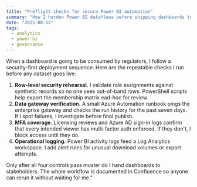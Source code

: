 ```yaml
---
title: "Preflight checks for secure Power BI automation"
summary: "How I harden Power BI dataflows before shipping dashboards to 160+ public officers."
date: "2025-08-15"
tags:
  - analytics
  - power-bi
  - governance
---
```


When a dashboard is going to be consumed by regulators, I follow a security-first deployment sequence. Here are the repeatable checks I run before any dataset goes live:

1. **Row-level security rehearsal.** I validate role assignments against synthetic records so no one sees out-of-band rows. PowerShell scripts help export the membership matrix ead-hoc for review.
2. **Data gateway verification.** A small Azure Automation runbook pings the enterprise gateway and checks the run history for the past seven days. If I spot failures, I investigate before final publish.
3. **MFA coverage.** Licensing reviews and Azure AD sign-in logs confirm that every intended viewer has multi-factor auth enforced. If they don't, I block access until they do.
4. **Operational logging.** Power BI activity logs feed a Log Analytics workspace. I add alert rules for unusual download volumes or export attempts.

Only after all four controls pass muster do I hand dashboards to stakeholders. The whole workflow is documented in Confluence so anyone can rerun it without waiting for me."
